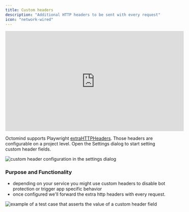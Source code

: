 ```yaml
---
title: Custom headers
description: "Additional HTTP headers to be sent with every request"
icon: "network-wired"
---
```


<iframe
  width="560"
  height="315"
  src="https://www.youtube.com/embed/XJs7cSU_Ze8?si=8QeKEbZW3xAQl5LH"
  title="YouTube video player"
  frameborder="0"
  allow="accelerometer; autoplay; clipboard-write; encrypted-media; gyroscope; picture-in-picture; web-share"
  referrerpolicy="strict-origin-when-cross-origin"
  allowfullscreen
></iframe>

Octomind supports Playwright
[extraHTTPHeaders](https://playwright.dev/docs/api/class-testoptions#test-options-extra-http-headers).
Those headers are configurable on a project level. Open the Settings dialog to
start setting custom header fields.

<Frame caption="custom header configuration in the settings dialog">
  <img
    src="/images/advanced/custom_header_fields.png"
    alt="custom header configuration in the settings dialog"
  />
</Frame>

### Purpose and Functionality

- depending on your service you might use custom headers to disable bot protection or trigger app specific behavior
- once configured we'll forward the extra http headers with every request.

<Frame caption="example of a test case that asserts the value of a custom header field">
  <img
    src="/images/advanced/custom_header_fields_excecution.png"
    alt="example of a test case that asserts the value of a custom header field"
  />
</Frame>
